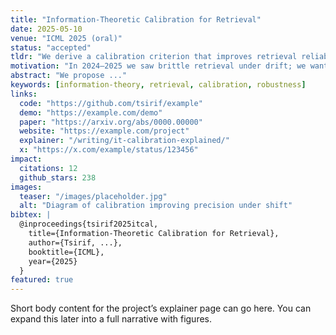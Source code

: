 ```yaml
---
title: "Information-Theoretic Calibration for Retrieval"
date: 2025-05-10
venue: "ICML 2025 (oral)"
status: "accepted"
tldr: "We derive a calibration criterion that improves retrieval reliability under domain shift."
motivation: "In 2024–2025 we saw brittle retrieval under drift; we wanted a principled fix."
abstract: "We propose ..."
keywords: [information-theory, retrieval, calibration, robustness]
links:
  code: "https://github.com/tsirif/example"
  demo: "https://example.com/demo"
  paper: "https://arxiv.org/abs/0000.00000"
  website: "https://example.com/project"
  explainer: "/writing/it-calibration-explained/"
  x: "https://x.com/example/status/123456"
impact:
  citations: 12
  github_stars: 238
images:
  teaser: "/images/placeholder.jpg"
  alt: "Diagram of calibration improving precision under shift"
bibtex: |
  @inproceedings{tsirif2025itcal,
    title={Information-Theoretic Calibration for Retrieval},
    author={Tsirif, ...},
    booktitle={ICML},
    year={2025}
  }
featured: true
---
```


Short body content for the project’s explainer page can go here. You can expand this later into a full narrative with figures.
